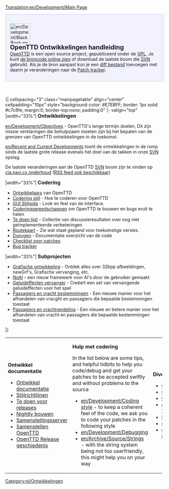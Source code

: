 [[Translation:en/Development/Main Page]]

<div style="background-color: #f1f2fe; border: 1px solid #c7c8fe; margin:0; padding: 1em 1em 1em 1em; text-align:left">
[[File:en/Development/BlackBook.png|64px|left]]
<strong style="font-size:1.4em; display:block">OpenTTD Ontwikkelingen handleiding</strong>
[[nl/Manual/Main Page|OpenTTD]] is een open source project, gepubliceerd onder de [http://www.gnu.org/copyleft/gpl.html GPL]. Je kunt [http://svn.openttd.org/ de broncode online zien] of download de laatste boom die [[en/Development/FAQ development|SVN]] gebruikt. Als je de bron aanpast kun je een [[en/Development/FAQ development#how-do-i-make-a-diff-file-to-share-my-changes-with-other-coders|diff bestand]] toevoegen met daarin je veranderingen naar de [http://bugs.openttd.org Patch tracker].
</div>
<br><br>
{| cellspacing="3" class="mainpagetable" align="center" cellpadding="10px" style="background-color: #E7EBFF; border: 1px solid #c7c8fe; margin:0; border-top:none; padding:0"
|- valign="top" 
|width="33%"|
<font size="3">'''Ontwikkelingen'''</font> <!-----------------------Ontwikkelingen--------->

[[en/Development/Objectives]] - OpenTTD's lange termijn doelen, Dit zijn missie verklaringen die behulpzaam moeten zijn bij het bepalen van de grenzen van OpenTTD ontwikkelingen in de toekomst.

[[en/Recent and Current Developments]] toont de ontwikkelingen in de romp sinds de laatste grote release evenals het doel van de takken in onze [[en/Development/FAQ development|SVN]] opslag.

De laatste veranderingen aan de OpenTTD [[en/Development/FAQ development|SVN]] boom zijn te vinden op [http://cia.navi.cx/stats/project/OpenTTD cia.navi.cx onderhoud] ([http://cia.navi.cx/stats/project/OpenTTD/.rss?ver=2&medium=unquoted&limit=15 RSS feed ook beschikbaar])

|width="33%"|
<font size="3">'''Codering'''</font>  <!-----------------------Codering--------->

*[[en/Archive/Community/Developers|Ontwikkelaars]] van OpenTTD
*[[en/Development/Coding style|Codering stijl]] - Hoe te coderen voor OpenTTD
*[[en/Development/GUI Style Guide|GUI Stijlgids]] - Look en feel van de interface.
*[[en/Coding Tools|Coderinggereedschappen]] om OpenTTD te bouwen en bugs eruit te halen
*[[en/Archive/Community/Todo list|Te doen lijst]] - Collectie van discussieresultaten over nog niet geïmplementeerde verbeteringen
*[[en/Archive/Lists/Roadmap|Routekaart]] - Zie wat staat gepland voor toekomstige versies.
*[http://docs.openttd.org Doxygen] - Documentatie overzicht van de code
*[[en/Archive/Community/Patch Checklist|Checklist voor patches]]
*[http://bugs.openttd.org/ Bug tracker]

|width="33%"|
<font size="3">'''Subprojecten'''</font> <!-----------------------Subprojecten--------->

*[[en/Development/NewGRF/Main Page|Grafische ontwikkeling]] - Ontdek alles over 32bpp afbeeldingen, newGrf's, Grafische vervanging, etc.
*[[en/Development/Script/Main Page|NoAI]] - een nieuw framewerk voor AI's door de gebruiker gemaakt
*[[en/Archive/Community/Sound Effects Replacement|Geluideffecten vervanger]] - Creëert een set van vervangende geluideffecten voor het spel
*[[en/Community/Patches/Passenger and cargo destinations|Passagiers en vracht bestemmingen]] - Een nieuwe manier voor het afhandelen van vracght en passagiers die bepaalde bestemmingen toestaat
*[[en/Manual/Passenger and cargo distribution|Passagiers en vrachtverdeling]] - Een nieuwe en betere manier voor het afhandelen van vracht en passagiers die bepaalde bestemmingen toestaat
|}  <!------------- 3e deel ------------->
{| cellspacing="3" class="mainpagetable" align="center" cellpadding="10px" style="background-color: #E7EBFF; border: 1px solid #c7c8fe; margin:0; border-top:none; padding:0; margin-bottom:2em"
|- valign="top"
|width="33%"|
<font size="3">'''Ontwikkel documentatie'''</font>  <!---------Ontwikkel documentatie--------->

*[[en/Development/Main Page|Ontwikkel documentatie]]
*[[en/Development/Coding style|Stijlrichtlijnen]]
*[[en/Development/Doing an OpenTTD release|Te doen voor releases]]
*[[en/Archive/Community/Nightly build|Nightly bouwen]]
*[[en/Archive/Community/Compile Farm|Samenstellingsserver]]
*[[:Category:en/Development/Compiling OpenTTD|Samenstellen OpenTTD]]
*[[en/Archive/OpenTTD/Main Page|OpenTTD Release geschiedenis]]

|width="33%"|
<font size="3">'''Hulp met codering'''</font>  <!------------- Hulp met codering ------------->

In the list below are some tips, and helpful tidbits to help you code/debug and get your patches to be accepted swiftly and without problems to the source
*[[en/Development/Coding style]] - to keep a coherent feel of the code, we ask you to code your patches in the following style
*[[en/Development/Debugging]]
*[[en/Archive/Source/Strings]] - with the string system being not too userfriendly, this might help you on your way

|width="33%"|
<font size="3">'''Diversen'''</font>  <!------------- Diversen ------------->

* [http://www.openttd.org OpenTTD website]
* [http://www.tt-forums.net/viewforum.php?f=55 OpenTTD forum]
* [http://cia.vc/stats/project/OpenTTD CIA Stats]
* [[en/Archive/Community/Requested features]]
* [[en/Archive/Community/Rejected features|Rejected features]]
* [[en/Miscellaneous suggestions]]
* [[en/Archive/Community/List of patches]]
|}


[[Category:nl/Ontwikkelingen]]